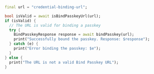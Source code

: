 ```dart
final url = "credential-binding-url";

bool isValid = await isBindPasskeyUrl(url);
if (isValid) {
  // The URL is valid for binding a passkey
  try {
    BindPasskeyResponse response = await bindPasskey(url);
    print("Successfully bound the passkey. Response: $response");
  } catch (e) {
    print("Error binding the passkey: $e");
  }
} else {
  print("The URL is not a valid Bind Passkey URL");
}
```

